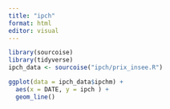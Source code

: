 ---
title: "ipch"
format: html
editor: visual
---

```{r}
library(sourcoise)
library(tidyverse)
ipch_data <- sourcoise("ipch/prix_insee.R")

ggplot(data = ipch_data$ipchm) + 
  aes(x = DATE, y = ipch ) +
  geom_line()

```

